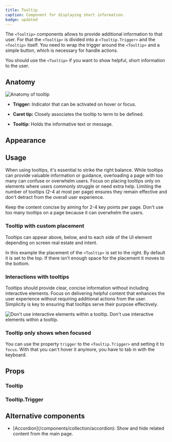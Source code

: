 ```yaml
---
title: Tooltip
caption: Component for displaying short information.
badge: updated
---
```


The `<Tooltip>` components allows to provide additional information to that user. For that the `<Tooltip>` is divided into a `<Tooltip.Trigger>` and the `<Tooltip>` itself. You need to wrap the trigger around the `<Tooltip>` and a simple button, which is necessary for handle actions.

You should use the `<Tooltip>` if you want to show helpful, short information to the user.

## Anatomy

<Image
  src="/tooltip/tooltip-anatomy.jpg"
  alt="Anatomy of tooltip"
  width={800}
  height={550}
  className="mx-auto block"
/>

- **Trigger:** Indicator that can be activated on hover or focus.

- **Caret tip:** Closely associates the tooltip to term to be defined.

- **Tooltip:** Holds the informative text or message.

## Appearance

<AppearanceDemo component={title} />

<AppearanceTable component={title} />

## Usage

When using tooltips, it's essential to strike the right balance. While tooltips can provide valuable information or guidance, overloading a page with too many can confuse or overwhelm users. Focus on placing tooltips only on elements where users commonly struggle or need extra help. Limiting the number of tooltips (2-4 at most per page) ensures they remain effective and don't detract from the overall user experience.

<GuidelineTiles>
  <Do>
    <Do.Description>
      Keep the content concise by aiming for 2-4 key points per page.
    </Do.Description>
  </Do>
  <Dont>
    <Dont.Description>
      Don't use too many tooltips on a page because it can overwhelm the users.
    </Dont.Description>
  </Dont>
</GuidelineTiles>

### Tooltip with custom placement

Tooltips can appear above, below, and to each side of the UI element depending on screen real estate and intent.

In this example the placement of the `<Tooltip>` is set to the right. By default it is set to the top. If there isn't enough space for the placement it moves to the bottom.

<ComponentDemo file="./tooltip-placement.demo.tsx" />

### Interactions with tooltips

Tooltips should provide clear, concise information without including interactive elements. Focus on delivering helpful content that enhances the user experience without requiring additional actions from the user. Simplicity is key to ensuring that tooltips serve their purpose effectively.

<Dont>
  <Dont.Figure>
    <Image
      width={700}
      height={700}
      unoptimized
      src="/tooltip/tooltip-dont-link.jpg"
      alt="Don't use interactive elements within a tooltip."
    />
  </Dont.Figure>
  <Dont.Description>
    Don't use interactive elements within a tooltip.
  </Dont.Description>
</Dont>

### Tooltip only shows when focused

You can use the property `trigger` to the `<Tooltip.Trigger>` and setting it to `focus`. With that you can't hover it anymore, you have to tab in with the keyboard.

<ComponentDemo file="./tooltip-focus.demo.tsx" />

## Props

<StorybookHintMessage component={title} />

### Tooltip

<PropsTable component={title} />

### Tooltip.Trigger

<PropsTable component="TooltipTrigger" />

## Alternative components

<ul>
  <li>
    [Accordion](/components/collection/accordion): Show and hide related content
    from the main page.
  </li>
</ul>
